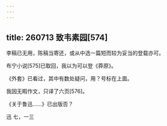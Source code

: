 ```yaml
---
---
---
```

title: 260713 致韦素园[574]
---




李稿已无用，陈稿当寄还，或从中选一篇短而较为妥当的登载亦可。

布宁小说[575]已取回，我以为可以登《莽原》。

《外套》已看过，其中有数处疑问，用？号标在上面。

我因无暇作文，只译了六页[576]。

《关于鲁迅……》已出版否？

迅 七，一三